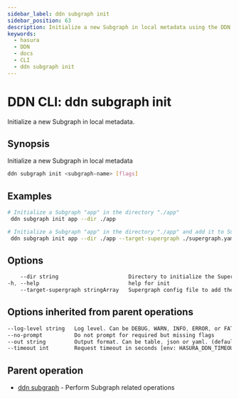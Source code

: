 ```yaml
---
sidebar_label: ddn subgraph init
sidebar_position: 63
description: Initialize a new Subgraph in local metadata using the DDN CLI
keywords:
  - hasura
  - DDN
  - docs
  - CLI
  - ddn subgraph init
---
```


# DDN CLI: ddn subgraph init

Initialize a new Subgraph in local metadata.

## Synopsis

Initialize a new Subgraph in local metadata

```bash
ddn subgraph init <subgraph-name> [flags]
```

## Examples

```bash
# Initialize a Subgraph "app" in the directory "./app"
 ddn subgraph init app --dir ./app

# Initialize a Subgraph "app" in the directory "./app" and add it to Supergraph config files "./supergraph.yaml" and "./supergraph.cloud.yaml"
 ddn subgraph init app --dir ./app --target-supergraph ./supergraph.yaml --target-supergraph ./supergraph.cloud.yaml
```

## Options

```sass
    --dir string                      Directory to initialize the Supergraph (required)
-h, --help                            help for init
    --target-supergraph stringArray   Supergraph config file to add the Subgraph. Can be repeated to provide multiple Supergraph config files
```

## Options inherited from parent operations

```sass
--log-level string   Log level. Can be DEBUG, WARN, INFO, ERROR, or FATAL. (default "INFO")
--no-prompt          Do not prompt for required but missing flags
--out string         Output format. Can be table, json or yaml. (default "table")
--timeout int        Request timeout in seconds [env: HASURA_DDN_TIMEOUT] (default 100)
```

## Parent operation

- [ddn subgraph](/cli/commands/ddn_subgraph) - Perform Subgraph related operations
